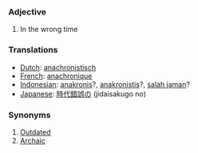 === Adjective ===

# In the wrong time

=== Translations ===
*[[Dutch]]: [[anachronistisch]]
*[[French]]: [[anachronique]]
*[[Indonesian]]: [[anakronis]]?, [[anakronistis]]?, [[salah jaman]]?
*[[Japanese]]: [[時代錯誤の]] (jidaisakugo no)

=== Synonyms ===
#[[Outdated]]
#[[Archaic]]